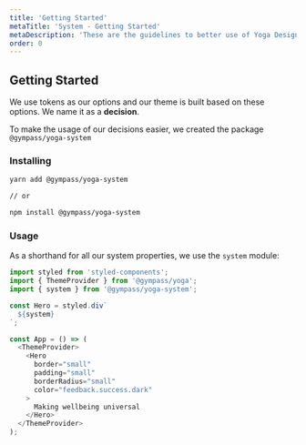 ```yaml
---
title: 'Getting Started'
metaTitle: 'System - Getting Started'
metaDescription: 'These are the guidelines to better use of Yoga Design System'
order: 0
---
```


## Getting Started

We use tokens as our options and our theme is built based on these options. We name
it as a **decision**.

To make the usage of our decisions easier, we created the package
`@gympass/yoga-system`

### Installing

```bash type=highlight
yarn add @gympass/yoga-system

// or

npm install @gympass/yoga-system
```

### Usage

As a shorthand for all our system properties, we use the `system` module:

```javascript type=highlight
import styled from 'styled-components';
import { ThemeProvider } from '@gympass/yoga';
import { system } from '@gympass/yoga-system';

const Hero = styled.div`
  ${system}
`;

const App = () => (
  <ThemeProvider>
    <Hero
      border="small"
      padding="small"
      borderRadius="small"
      color="feedback.success.dark"
    >
      Making wellbeing universal
    </Hero>
  </ThemeProvider>
);
```
